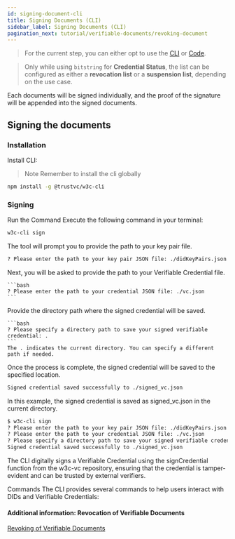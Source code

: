 ```yaml
---
id: signing-document-cli
title: Signing Documents (CLI)
sidebar_label: Signing Documents (CLI)
pagination_next: tutorial/verifiable-documents/revoking-document
---
```



<Flow />

> For the current step, you can either opt to use the [CLI](/docs/key-components-of-tradetrust/w3c-vc/signing-documents/signing-document-cli) or [Code](/docs/key-components-of-tradetrust/w3c-vc/signing-documents/signing-document-code).

> Only while using `bitstring` for **Credential Status**, the list can be configured as either a **revocation list** or a **suspension list**, depending on the use case.

Each documents will be signed individually, and the proof of the signature will be appended into the signed documents.

## Signing the documents

### Installation

Install CLI:

> Note Remember to install the cli globally

```bash
npm install -g @trustvc/w3c-cli
```

### Signing

Run the Command
Execute the following command in your terminal:

```bash
w3c-cli sign
```

The tool will prompt you to provide the path to your key pair file.

```bash
? Please enter the path to your key pair JSON file: ./didKeyPairs.json
```

Next, you will be asked to provide the path to your Verifiable Credential file.

    ```bash
    ? Please enter the path to your credential JSON file: ./vc.json
    ```

Provide the directory path where the signed credential will be saved.

    ```bash
    ? Please specify a directory path to save your signed verifiable credential: .
    ```
    The . indicates the current directory. You can specify a different path if needed.

Once the process is complete, the signed credential will be saved to the specified location.

```bash
Signed credential saved successfully to ./signed_vc.json
```

In this example, the signed credential is saved as signed_vc.json in the current directory.

```bash
$ w3c-cli sign
? Please enter the path to your key pair JSON file: ./didKeyPairs.json
? Please enter the path to your credential JSON file: ./vc.json
? Please specify a directory path to save your signed verifiable credential: .
Signed credential saved successfully to ./signed_vc.json
```

The CLI digitally signs a Verifiable Credential using the signCredential function from the w3c-vc repository, ensuring that the credential is tamper-evident and can be trusted by external verifiers.

Commands
The CLI provides several commands to help users interact with DIDs and Verifiable Credentials:

#### Additional information: Revocation of Verifiable Documents

[Revoking of Verifiable Documents](/docs/tutorial/verifiable-documents/revoking-document)
